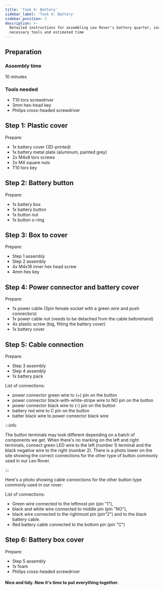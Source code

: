 ```yaml
---
title: 'Task 4: Battery'
sidebar_label: 'Task 4: Battery'
sidebar_position: 5
description: >-
  Detailed instructions for assembling Leo Rover's battery quarter, including
  necessary tools and estimated time
---
```


## Preparation

### Assembly time

10 minutes

### Tools needed

- T10 torx screwdriver
- 3mm hex-head key
- Philips cross-headed screwdriver

<ImageZoom
  loading="eager"
  src="/img/robots/leo/manuals/battery/battery-1.webp"
  width="1000"
  height="668"
/>

<ImageZoom
  src="/img/robots/leo/manuals/battery/battery-2.webp"
  width="1000"
  height="673"
/>

<ImageZoom
  src="/img/robots/leo/manuals/battery/battery-3.webp"
  width="1000"
  height="668"
/>

<ImageZoom
  src="/img/robots/leo/manuals/battery/battery-3.webp"
  width="1000"
  height="668"
/>

## Step 1: Plastic cover

Prepare:

- 1x battery cover (3D-printed)
- 1x battery metal plate (aluminum, painted grey)
- 2x M4x8 torx screws
- 2x M4 square nuts
- T10 torx key

<ImageZoom
  src="/img/robots/leo/manuals/battery/battery-4.webp"
  width="1000"
  height="678"
/>

<ImageZoom
  src="/img/robots/leo/manuals/battery/battery-5.webp"
  width="1000"
  height="668"
  caption="As in the Task 5, insert the M4 square nuts in the battery cover grooves,
    insert m4x8 torx screws and tighten them."
/>

<ImageZoom
  src="/img/robots/leo/manuals/battery/battery-6.webp"
  width="1000"
  height="668"
/>

## Step 2: Battery button

Prepare:

- 1x battery box
- 1x battery button
- 1x button nut
- 1x button o-ring

<ImageZoom
  src="/img/robots/leo/manuals/battery/battery-7.webp"
  width="1000"
  height="667"
/>

<ImageZoom
  src="/img/robots/leo/manuals/battery/battery-8.webp"
  width="1000"
  height="668"
  caption="Assemble the o-ring to the button."
/>

<ImageZoom
  src="/img/robots/leo/manuals/battery/battery-9.webp"
  width="1000"
  height="668"
  caption="Insert the button in a corresponding hole in the battery box."
/>

<ImageZoom
  src="/img/robots/leo/manuals/battery/battery-10.webp"
  width="1000"
  height="668"
  caption="Screw the button nut on the other side.
    Push the button with one hand and screw the nut with your fingers.
    It will be enough"
/>

<ImageZoom
  src="/img/robots/leo/manuals/battery/battery-11.webp"
  width="1000"
  height="668"
  caption="Check if the o-ring under the button sits properly
    (is not seen from the outside)."
/>

## Step 3: Box to cover

Prepare:

- Step 1 assembly
- Step 2 assembly
- 4x M4x16 inner hex head screw
- 4mm hex key

<ImageZoom
  src="/img/robots/leo/manuals/battery/battery-12.webp"
  width="1000"
  height="668"
/>

<ImageZoom
  src="/img/robots/leo/manuals/battery/battery-13.webp"
  width="1000"
  height="668"
  caption="Position the battery box on the battery metal plate.
    Align the both assemblies holes.
    Insert each of the M4x16 screws in the box holes."
/>

<ImageZoom
  src="/img/robots/leo/manuals/battery/battery-14.webp"
  width="1000"
  height="668"
  caption="Tighten the screws using a 4mm hex key."
/>

<ImageZoom
  src="/img/robots/leo/manuals/battery/battery-15.webp"
  width="1000"
  height="668"
  caption="Make sure each of the screws protrudes equally on the other side."
/>

## Step 4: Power connector and battery cover

Prepare:

- 1x power cable (3pin female socket with a green wire and push connectors)
- 1x power cable nut (needs to be detached from the cable beforehand)
- 4x plastic screw (big, fitting the battery cover)
- 1x battery cover

<ImageZoom
  src="/img/robots/leo/manuals/battery/battery-16.webp"
  width="1000"
  height="682"
/>

<ImageZoom
  src="/img/robots/leo/manuals/battery/battery-17.webp"
  width="1000"
  height="668"
  caption="Push each of the plastic screws in the corresponding holes
    of the battery cover."
/>

<ImageZoom
  src="/img/robots/leo/manuals/battery/battery-18.webp"
  width="1000"
  height="668"
/>

<ImageZoom
  src="/img/robots/leo/manuals/battery/battery-19.webp"
  width="1000"
  height="668"
  caption="Insert the power cable to the hole in the cover. Thread the cables."
/>

<ImageZoom
  src="/img/robots/leo/manuals/battery/battery-20.webp"
  width="1000"
  height="668"
  caption="Push the power cable socket with one hand."
/>

<ImageZoom
  src="/img/robots/leo/manuals/battery/battery-21.webp"
  width="1000"
  height="668"
  caption="Tighten the socket nut with the other hand."
/>

<ImageZoom
  src="/img/robots/leo/manuals/battery/battery-22.webp"
  width="1000"
  height="668"
/>

## Step 5: Cable connection

Prepare:

- Step 3 assembly
- Step 4 assembly
- 1x battery pack

List of connections:

- power connector green wire to (+) pin on the button
- power connector black-with-white-stripe wire to NO pin on the button
- power connector black wire to (-) pin on the button
- battery red wire to C pin on the button
- batter black wire to power connector black wire

<ImageZoom
  src="/img/robots/leo/manuals/battery/battery-23.webp"
  width="1000"
  height="668"
/>

:::info

The button terminals may look different depending on a batch of components we
get. When there's no marking on the left and right terminals, connect green LED
wire to the left (number 1) terminal and the black negative wire to the right
(number 2). There is a photo lower on the site showing the correct connections
for the other type of button commonly used in our Leo Rover.

:::

<ImageZoom
  src="/img/robots/leo/manuals/battery/battery-24.webp"
  width="1000"
  height="668"
  caption="Connect the green cable from the battery cover to the + pin of the button."
/>

<ImageZoom
  src="/img/robots/leo/manuals/battery/battery-25.webp"
  width="1000"
  height="668"
  caption="Connect the white-and-black cable from the battery cover
    to the NO pin of the button."
/>

<ImageZoom
  src="/img/robots/leo/manuals/battery/battery-26.webp"
  width="1000"
  height="668"
  caption="Connect the black cable (female connector) from the battery cover
    to the - pin of the button."
/>

<ImageZoom
  src="/img/robots/leo/manuals/battery/battery-27.webp"
  width="1000"
  height="668"
  caption="Position the battery pack in the box."
/>

<ImageZoom
  src="/img/robots/leo/manuals/battery/battery-28.webp"
  width="1000"
  height="668"
  caption="Connect the battery pack red cable to the C pin of the button."
/>

<ImageZoom
  src="/img/robots/leo/manuals/battery/battery-29.webp"
  width="1000"
  height="668"
  caption="Connect the battery pack black cable (female connector) to the power cable
    black cable (male connector). Slide the rubber cover to make the connection tight."
/>

Here's a photo showing cable connections for the other button type commonly used
in our rover:

<ImageZoom
  src="/img/robots/leo/manuals/battery/battery-30.webp"
  width="1000"
  height="750"
/>

<ImageZoom
  src="/img/robots/leo/manuals/battery/battery-31.webp"
  width="1000"
  height="750"
/>

List of connections:

- Green wire connected to the leftmost pin (pin "1"),
- black and white wire connected to middle pin (pin "NO"),
- black wire connected to the rightmost pin (pin"2") and to the black battery
  cable.
- Red battery cable connected to the bottom pin (pin "C")

## Step 6: Battery box cover

Prepare:

- Step 5 assembly
- 1x foam
- Philips cross-headed screwdriver

<ImageZoom
  src="/img/robots/leo/manuals/battery/battery-32.webp"
  width="1000"
  height="653"
/>

<ImageZoom
  src="/img/robots/leo/manuals/battery/battery-33.webp"
  width="1000"
  height="668"
  caption="Cover the battery pack with the foam."
/>

<ImageZoom
  src="/img/robots/leo/manuals/battery/battery-34.webp"
  width="1000"
  height="668"
  caption="Push the battery pack into the battery box. Push the remaining cables in the box.
    Make sure nothing is protruding over the box outline,
    so it won't be pressed between the box and the box cover in the next step."
/>

<ImageZoom
  src="/img/robots/leo/manuals/battery/battery-35.webp"
  width="1000"
  height="668"
  caption="Close the box cover."
/>

<ImageZoom
  src="/img/robots/leo/manuals/battery/battery-36.webp"
  width="1000"
  height="668"
  caption="Tighten the cover screws with a cross-headed screwdriver."
/>

#### Nice and tidy. Now it's time to put everything together.

<ImageZoom
  src="/img/robots/leo/manuals/battery/battery-37.webp"
  width="1000"
  height="668"
  caption="After this Task you'll end up with 3x M5x10 inner hex head screws
    that will be used to mount the battery pack to the Rover in the Task 8."
/>
